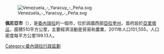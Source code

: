 [[Image:Venezuela_-_Yaracuy_-_Peña.svg|right]]

'''佩尼亞市'''（{{lang-es|Municipio Peña}}），是[[委內瑞拉|委內瑞拉]]的一個市，位於該國西部[[亞拉奎州|亞拉奎州]]，首府設於[[亞里塔瓜|亞里塔瓜]]，面積510平方公里，主要經濟活動是貿易和農業，2011年人口101,555，人口密度每平方公里199.13人。

{{Venezuela-geo-stub}}
[[Category:委內瑞拉行政區劃|Category:委內瑞拉行政區劃]]